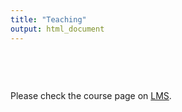 ```yaml
---
title: "Teaching"
output: html_document
---
```


<p style="margin-bottom:2cm;"> </p>

Please check the course page on <a href="https://lms.ozyegin.edu.tr">LMS</a>.

